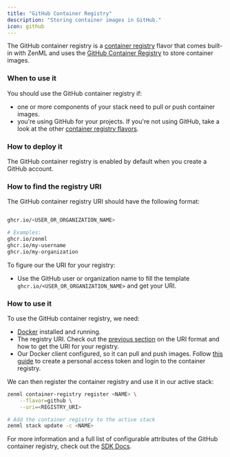 ```yaml
---
title: "GitHub Container Registry"
description: "Storing container images in GitHub."
icon: github
---
```


The GitHub container registry is a [container registry](v/0.66.0/stack-components/container-registries) flavor that comes built-in with ZenML and uses the [GitHub Container Registry](https://docs.github.com/en/packages/working-with-a-github-packages-registry/working-with-the-container-registry) to store container images.

### When to use it

You should use the GitHub container registry if:

* one or more components of your stack need to pull or push container images.
* you're using GitHub for your projects. If you're not using GitHub, take a look at the other [container registry flavors](v/0.66.0/stack-components/container-registries#container-registry-flavors).

### How to deploy it

The GitHub container registry is enabled by default when you create a GitHub account.

### How to find the registry URI

The GitHub container registry URI should have the following format:

```bash

ghcr.io/<USER_OR_ORGANIZATION_NAME>

# Examples:
ghcr.io/zenml
ghcr.io/my-username
ghcr.io/my-organization
```

To figure our the URI for your registry:

* Use the GitHub user or organization name to fill the template `ghcr.io/<USER_OR_ORGANIZATION_NAME>` and get your URI.

### How to use it

To use the GitHub container registry, we need:

* [Docker](https://www.docker.com) installed and running.
* The registry URI. Check out the [previous section](v/0.66.0/stack-components/container-registries/github#how-to-find-the-registry-uri) on the URI format and how to get the URI for your registry.
* Our Docker client configured, so it can pull and push images. Follow [this guide](https://docs.github.com/en/packages/working-with-a-github-packages-registry/working-with-the-container-registry#authenticating-to-the-container-registry) to create a personal access token and login to the container registry.

We can then register the container registry and use it in our active stack:

```bash
zenml container-registry register <NAME> \
    --flavor=github \
    --uri=<REGISTRY_URI>

# Add the container registry to the active stack
zenml stack update -c <NAME>
```

For more information and a full list of configurable attributes of the GitHub container registry, check out the [SDK Docs](https://sdkdocs.zenml.io/latest/core%5Fcode%5Fdocs/core-container%5Fregistries/#zenml.container%5Fregistries.github%5Fcontainer%5Fregistry.GitHubContainerRegistry).


